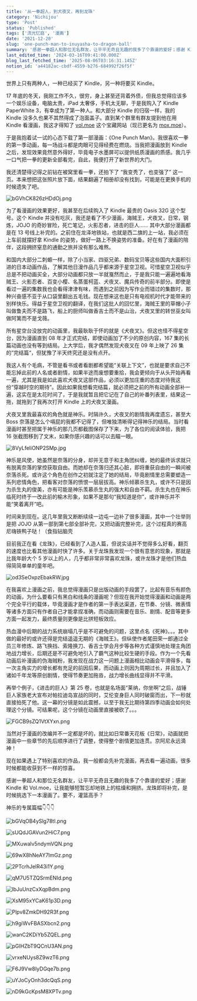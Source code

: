 ```yaml
---
title: '从一拳超人，到犬夜叉，再到龙珠'
category: 'Nichijou'
type: 'Post'
status: 'Published'
tags: ['流光忆庭', '漫画']
date: '2021-12-20'
slug: 'one-punch-man-to-inuyasha-to-dragon-ball'
summary: '感谢一拳超人和那位无名群友，让平平无奇且无趣的我多了个靠谱的爱好；感谢 Kindle 和 Vol.moe，让我能够短暂忘却地铁上的枯燥和拥挤。'
last_edited_time: '2024-03-16T09:41:00.000Z'
blog_last_fetched_time: '2025-08-06T03:16:31.145Z'
notion_id: 'a44182ac-cbdf-4559-b276-684992f26f5f'
---
```


世界上只有两种人，一种已经买了 Kindle，另一种将要买 Kindle。

17 年底的冬天，我刚工作不久，很穷，身上甚至还背着外债，但我总觉得应该多一个娱乐设备，电脑太贵，iPad 太奢侈，手机太无聊，于是我购入了 Kindle PaperWhite 3，有幸成为了第一种人。和大部分 Kindle 的归宿一样，我的 Kindle 没多久也果不其然得成了泡面盖子。直到某个群里有群友提到他在用 Kindle 看漫画，我这才得知了 [vol.moe](http://vol.moe/) 这个宝藏网站（现已更名为 [mox.moe](http://mox.moe/)）。

于是我抱着试一试的心态下载了第一部漫画：《One Punch Man》。我很喜欢一拳的第一季动画，每一场战斗都是肉眼可见得经费在燃烧。当我把漫画放到 Kindle 之后，发现效果竟然意外得好，毕竟电子水墨屏可以提供纸质漫画的质感。我几乎一口气把一拳的更新全部看完，自此，我便打开了新世界的大门。

我还清楚得记得之前钻在被窝里看一拳，还拍下了 “我变秃了，也变强了” 这一页。本来想把这张照片放下面，结果翻遍了相册却没有找到，可能是在更换手机的时候遗失了吧。

![bGVhCK826zHDdOj.png](https://cdn.sa.net/2024/03/16/bGVhCK826zHDdOj.png)

为了看漫画的效果更好，我甚至在后续购入了 Kindle 最贵的 Oasis 32G 这个型号。这个 Kindle 并没有吃灰，我还是看了不少漫画，海贼王，犬夜叉，日常，钢炼，JOJO 的奇妙冒险，死亡笔记，火影忍者，进击的巨人…… 其中大部分漫画都是在 13 号线上补完的。之前住在龙泽地铁站，也就是西二旗的上一站，我必须在上车前就摆好拿 Kindle 的姿势，做好一路上不换姿势的准备。好在有了漫画的陪伴，这段拥挤窒息的通勤之旅并没有那么难熬。

和国内大部分二刺螈一样，除了小当家、四驱兄弟、数码宝贝等这些国内大面积引进的日本动画作品，了解其他日漫作品几乎都来源于星空卫视。可惜星空卫视似乎总是不把动画买全，大部分动画都只放一半就戛然而止，于是我只能一遍遍地看海贼王、火影忍者、百变小樱、名蒸蛋柯蓝、犬夜叉、魔兵传奇的前半部分。即使是看过一遍的集数我也会看得津津有味，而遇到之前因为写作业而错过的集数时，那种兴奋感不亚于从口袋里翻出五毛钱。现在想来这也是只有电视机时代才能带来的别样快乐。得益于星空卫视的翻译，在我们这批人的回忆里，海贼王里的草帽小子叫做鲁夫而不是路飞，船上的厨师叫做香吉士而不是山治，犬夜叉里的转世巫女叫做阿篱而不是戈薇。

所有星空台没放完的动画里，我最耿耿于怀的就是《犬夜叉》。但这也怪不得星空台，因为漫画直到 08 年才正式完结，即使动画加了不少的原创内容，167 集的长篇动画也没有等到结局。上大学后，我才偶然发现犬夜叉在 09 年上映了 26 集的”完结篇“，但犹豫了半天终究还是没有点开。

我这人有个毛病，不管是看书或者看剧都希望能“关联上下文”，也就是要求自己不能忘掉此前的人名或者剧情，如果半途而废想要重拾，我会更倾向于从头开始再看一遍，尤其是我是如此喜欢犬夜叉这部作品，必须以更加庄重的态度对待我这份“穿越时空的期待”。因此如果我想看完结篇，就必须把之前的所有动画全部补一遍，这实在是太花时间了，于是我就暂且把它记在了自己的补番列表里，结果这一拖，就拖到了我再次打开 Kindle 上的犬夜叉漫画。

犬夜叉里我最喜欢的角色就是神乐。时隔许久，犬夜叉的剧情我再度遗忘，甚至大 Boss 奈落是怎么个嗝屁的我都不记得了，但唯独清晰得记得神乐的结局。当时看漫画时甚至把属于神乐的那几页都截图保存了下来，为了各位的阅读体验，我把 16 张截图移到了文末，如果你感兴趣的话可以去瞄一眼。

![8VyLfeliONP2SMp.jpg](https://cdn.sa.net/2024/03/16/8VyLfeliONP2SMp.jpg)

神乐是风使，她虽然是奈落的分身，却并无意于和主角团纠缠，她的最终诉求就只有脱离奈落的掌控获取自由。而她却在奈落归还其心脏，即将重获自由的一瞬间被奈落杀死。或许这个角色在创作之初就注定了她的结局，毕竟剧情里总需要塑造一系列悲情角色，把看客对奈落的愤恨一层层拔高。神乐倾慕杀生丸，或许不只是因为杀生丸的俊美，亦有可能是神乐羡慕杀生丸的强大和自由不羁。杀生丸也在神乐临死时终于一改此前的榆木形象，如果不是那句“我知道是你”，或许神乐并不能“笑着离开”吧。

时间来到现在。这几年里我又断断续续一边屯一边补了很多漫画，其中一个壮举则是把 JOJO 从第一部到第七部全部补完，又把动画完整补完，这个过程真的赛高尼嗨铁鸭子哒！（食指钻脑壳

目前我正在看《龙珠》，已经看到了人造人篇，但说实话并不觉得多么好看，翻页的速度也比看其他漫画时快了许多。关于龙珠我发现一个很有意思的现象，那就是比我年龄大个 5 岁以上的人，几乎都非常非常喜欢龙珠，或许龙珠才是他们热血得简简单单的童年吧。

![od3SeOxpzEbakRW.jpg](https://cdn.sa.net/2024/03/16/od3SeOxpzEbakRW.jpg)

在我喜欢上漫画之前，我总觉得漫画只是出版动画的手段罢了，比起有音乐有颜色的动画，为什么要看只有黑白和线条的漫画呢？但现在我开始觉得漫画和动画是两个完全平行的载体，毕竟漫画才是作者的第一手表达渠道，在节奏、分镜、微表情等诸多方面只有作者自己才能拿捏准确，而动画则需要在音乐、剧情、配音等更多方面一起发力，最终质量则更像是比拼短板效应。

热血漫中后期的战力系统崩塌几乎是不可避免的问题，这里点名《死神》。。。其中做的最好的或许还得是完结遥遥无期的《海贼王》。但纵使作者尾田荣一郎通过全员三年修炼、路飞换挡、索隆换刀、香吉士学会月步等各种方式谨慎地处理主角团地战力增长，后期还是不可避免地引入了霸气这种比较生硬的手段。作为一个先看动画后补漫画的伪海贼粉，我发现在战力这一问题上漫画相比动画会平滑得多，每一次主角实力的增长都有充足的前因后果，而动画上则因为周期过长，并且加入了诸如千年龙等原创剧情，使得节奏更加拖沓，战力增长曲线显得并不平滑。

再举个例子，《进击的巨人》第 25 卷，也就是名场面“莱纳，你坐啊”之后，战锤巨人家族老大宣布对帕拉迪岛宣战的同时，艾伦变身巨人同时破窗而出，下一秒就直接拍死了他。这一幕的分镜是如此震撼，以至于我无比期待第四季动画会如何处理这个分镜。可结果呢，这个分镜在动画里直接被砍了。。。

![FGCB9sZQ1VtXYxn.png](https://cdn.sa.net/2024/03/16/FGCB9sZQ1VtXYxn.png)

当然对于漫画的改编并不一定都是坏的，就比如日常番天花板《日常》，动画就把漫画中一些章节的先后顺序进行了调整，使得整个剧情更加连贯。京阿尼永远滴神！

现在如果遇上了特别喜欢的作品，我一般都会先补完漫画，再去看一遍动画，很多时候都能收获到不一样的惊喜。

感谢一拳超人和那位无名群友，让平平无奇且无趣的我多了个靠谱的爱好；感谢 Kindle 和 Vol.moe，让我能够短暂忘却地铁上的枯燥和拥挤。龙珠即将补完，是时候挑选下一本漫画了。要不，灌篮高手？

神乐的专属篇幅👇👇👇

![bGVqOB4ySlg78tI.png](https://cdn.sa.net/2024/03/16/bGVqOB4ySlg78tI.png)

![sUQdJGAVun2HiC7.png](https://cdn.sa.net/2024/03/16/sUQdJGAVun2HiC7.png)

![MXuwalv5ndymVQN.png](https://cdn.sa.net/2024/03/16/MXuwalv5ndymVQN.png)

![69wX8hNeAY7ImGz.png](https://cdn.sa.net/2024/03/16/69wX8hNeAY7ImGz.png)

![2PTcrhJelR43i1Y.png](https://cdn.sa.net/2024/03/16/2PTcrhJelR43i1Y.png)

![qM7U5TZQSrmENId.png](https://cdn.sa.net/2024/03/16/qM7U5TZQSrmENId.png)

![lbJuUnzCxXqpBdm.png](https://cdn.sa.net/2024/03/16/lbJuUnzCxXqpBdm.png)

![XsM95xYCaK61p3D.png](https://cdn.sa.net/2024/03/16/XsM95xYCaK61p3D.png)

![Plpv8ZmkDH92R3f.png](https://cdn.sa.net/2024/03/16/Plpv8ZmkDH92R3f.png)

![h9giWvFBASXbcn2.png](https://cdn.sa.net/2024/03/16/h9giWvFBASXbcn2.png)

![wanC2KDiYb5ZQEL.png](https://cdn.sa.net/2024/03/16/wanC2KDiYb5ZQEL.png)

![pGIHZbT9QCnU3AN.png](https://cdn.sa.net/2024/03/16/pGIHZbT9QCnU3AN.png)

![vrxeNUys8Z9wzT6.png](https://cdn.sa.net/2024/03/16/vrxeNUys8Z9wzT6.png)

![F6J9Vw8IyDGqe7b.png](https://cdn.sa.net/2024/03/16/F6J9Vw8IyDGqe7b.png)

![uYJoCyOnh3dcQqS.png](https://cdn.sa.net/2024/03/16/uYJoCyOnh3dcQqS.png)

![nD9kGcKpsM8XPTv.png](https://cdn.sa.net/2024/03/16/nD9kGcKpsM8XPTv.png)
